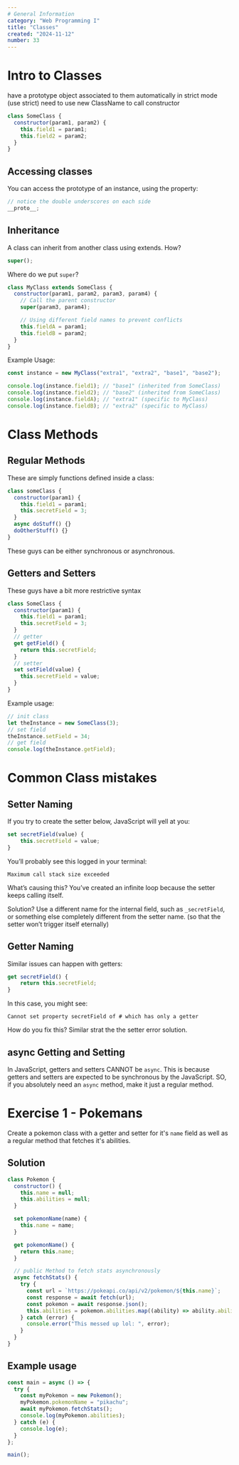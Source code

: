 ```yaml
---
# General Information
category: "Web Programming I"
title: "Classes"
created: "2024-11-12"
number: 33
---
```


# Intro to Classes

have a prototype object associated to them
automatically in strict mode (use strict)
need to use new ClassName to call constructor

```js
class SomeClass {
  constructor(param1, param2) {
    this.field1 = param1;
    this.field2 = param2;
  }
}
```

## Accessing classes

You can access the prototype of an instance, using the property:

```js
// notice the double underscores on each side
__proto__;
```

## Inheritance

A class can inherit from another class using extends. How?

```js
super();
```

Where do we put `super`?

```js
class MyClass extends SomeClass {
  constructor(param1, param2, param3, param4) {
    // Call the parent constructor
    super(param3, param4);

    // Using different field names to prevent conflicts
    this.fieldA = param1;
    this.fieldB = param2;
  }
}
```

Example Usage:

```js
const instance = new MyClass("extra1", "extra2", "base1", "base2");

console.log(instance.field1); // "base1" (inherited from SomeClass)
console.log(instance.field2); // "base2" (inherited from SomeClass)
console.log(instance.fieldA); // "extra1" (specific to MyClass)
console.log(instance.fieldB); // "extra2" (specific to MyClass)
```

# Class Methods

## Regular Methods

These are simply functions defined inside a class:

```js
class someClass {
  constructor(param1) {
    this.field1 = param1;
    this.secretField = 3;
  }
  async doStuff() {}
  doOtherStuff() {}
}
```

These guys can be either synchronous or asynchronous.

## Getters and Setters

These guys have a bit more restrictive syntax

```js
class SomeClass {
  constructor(param1) {
    this.field1 = param1;
    this.secretField = 3;
  }
  // getter
  get getField() {
    return this.secretField;
  }
  // setter
  set setField(value) {
    this.secretField = value;
  }
}
```

Example usage:

```js
// init class
let theInstance = new SomeClass(3);
// set field
theInstance.setField = 34;
// get field
console.log(theInstance.getField);
```

# Common Class mistakes

## Setter Naming

If you try to create the setter below, JavaScript will yell at you:

```js
set secretField(value) {
    this.secretField = value;
}
```

You’ll probably see this logged in your terminal:

```text
Maximum call stack size exceeded
```

What’s causing this? You’ve created an infinite loop because the setter keeps calling itself.

Solution? Use a different name for the internal field, such as `_secretField`, or something else completely different from the setter name. (so that the setter won’t trigger itself eternally)

## Getter Naming

Similar issues can happen with getters:

```js
get secretField() {
    return this.secretField;
}
```

In this case, you might see:

```text
Cannot set property secretField of # which has only a getter
```

How do you fix this? Similar strat the the setter error solution.

## async Getting and Setting

In JavaScript, getters and setters CANNOT be `async`. This is because getters and setters are expected to be synchronous by the JavaScript. SO, if you absolutely need an `async` method, make it just a regular method.

# Exercise 1 - Pokemans

Create a pokemon class with a getter and setter for it's `name` field as well as a regular method that fetches it's abilities.

## Solution

```js
class Pokemon {
  constructor() {
    this.name = null;
    this.abilities = null;
  }

  set pokemonName(name) {
    this.name = name;
  }

  get pokemonName() {
    return this.name;
  }

  // public Method to fetch stats asynchronously
  async fetchStats() {
    try {
      const url = `https://pokeapi.co/api/v2/pokemon/${this.name}`;
      const response = await fetch(url);
      const pokemon = await response.json();
      this.abilities = pokemon.abilities.map((ability) => ability.ability.name);
    } catch (error) {
      console.error("This messed up lol: ", error);
    }
  }
}
```

## Example usage

```js
const main = async () => {
  try {
    const myPokemon = new Pokemon();
    myPokemon.pokemonName = "pikachu";
    await myPokemon.fetchStats();
    console.log(myPokemon.abilities);
  } catch (e) {
    console.log(e);
  }
};

main();
```
